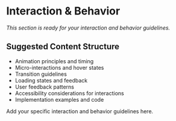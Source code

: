# Interaction & Behavior

*This section is ready for your interaction and behavior guidelines.*

## Suggested Content Structure

- Animation principles and timing
- Micro-interactions and hover states
- Transition guidelines
- Loading states and feedback
- User feedback patterns
- Accessibility considerations for interactions
- Implementation examples and code

Add your specific interaction and behavior guidelines here.
